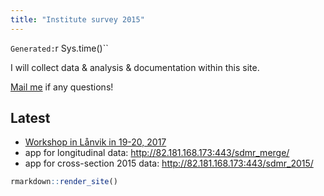 ```yaml
---
title: "Institute survey 2015"
---
```


`Generated: `r Sys.time()``

I will collect data & analysis & documentation within this site.

<a href="mailto:markuskainu@gmail.com?Subject=AIsurvey-site" target="_top">Mail me</a> if any questions!

## Latest

- [Workshop in Lånvik in 19-20, 2017](workshop_langvik_20170119.html)
- app for longitudinal data: <http://82.181.168.173:443/sdmr_merge/>
- app for cross-section 2015 data: <http://82.181.168.173:443/sdmr_2015/>





<!-- <a href="https://www.r-project.org/"> -->
<!-- <img src="https://www.r-project.org/logo/Rlogo.png" alt="Smiley face" style="float:right;width:150px;"> -->
<!-- </a> -->



```r
rmarkdown::render_site()
```
